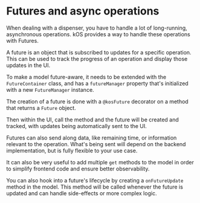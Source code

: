 
<Meta title="Foundations/13. Futures" />

# Futures and async operations

When dealing with a dispenser, you have to handle a lot of long-running, asynchronous operations. kOS provides a way to handle these operations with Futures.

A future is an object that is subscribed to updates for a specific operation. This can be used to track the progress of an operation and display those updates in the UI.

To make a model future-aware, it needs to be extended with the `FutureContainer` class, and has a `futureManager` property that's initialized with a new `FutureManager` instance.

The creation of a future is done with a `@kosFuture` decorator on a method that returns a `Future` object.

Then within the UI, call the method and the future will be created and tracked, with updates being automatically sent to the UI.

<Snippet name="future-model@futures-model.ts" />

Futures can also send along data, like remaining time, or information relevant to the operation. What's being sent will depend on the backend implementation, but is fully flexible to your use case.

It can also be very useful to add multiple `get` methods to the model in order to simplify frontend code and ensure better observability.

<Snippet name="futures-component@futures.tsx" />

You can also hook into a future's lifecycle by creating a `onFutureUpdate` method in the model. This method will be called whenever the future is updated and can handle side-effects or more complex logic.

<Canvas of={FuturesStory} />
